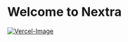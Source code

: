 # Welcome to Nextra

[![Vercel-Image](https://www.datocms-assets.com/75941/1675690825-technology-vercel-cms-view-2.png?fit=crop&fm=webp&h=490&w=734)](https://vercel.com)

